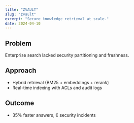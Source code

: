 ```yaml
---
title: "ZVAULT"
slug: "zvault"
excerpt: "Secure knowledge retrieval at scale."
date: 2024-04-10
---
```


## Problem

Enterprise search lacked security partitioning and freshness.

## Approach

- Hybrid retrieval (BM25 + embeddings + rerank)
- Real-time indexing with ACLs and audit logs

## Outcome

- 35% faster answers, 0 security incidents
